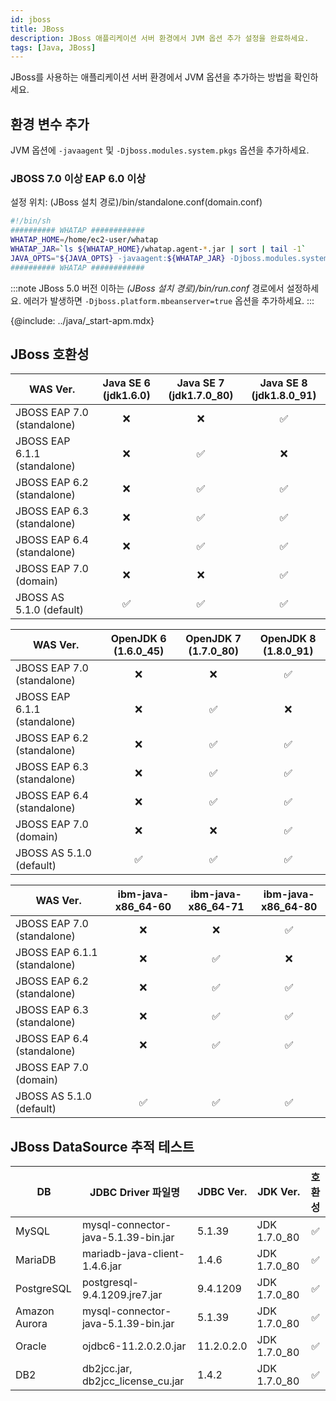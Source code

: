 ```yaml
---
id: jboss
title: JBoss
description: JBoss 애플리케이션 서버 환경에서 JVM 옵션 추가 설정을 완료하세요.
tags: [Java, JBoss]
---
```


JBoss를 사용하는 애플리케이션 서버 환경에서 JVM 옵션을 추가하는 방법을 확인하세요.

## 환경 변수 추가

JVM 옵션에 `-javaagent` 및 `-Djboss.modules.system.pkgs` 옵션을 추가하세요.

### JBOSS 7.0 이상 EAP 6.0 이상

설정 위치: (JBoss 설치 경로)/bin/standalone.conf(domain.conf)

```bash title=standalone.sh
#!/bin/sh
########## WHATAP ############
WHATAP_HOME=/home/ec2-user/whatap
WHATAP_JAR=`ls ${WHATAP_HOME}/whatap.agent-*.jar | sort | tail -1`
JAVA_OPTS="${JAVA_OPTS} -javaagent:${WHATAP_JAR} -Djboss.modules.system.pkgs=whatap"
########## WHATAP ############
```

:::note
JBoss 5.0 버전 이하는 *(JBoss 설치 경로)/bin/run.conf* 경로에서 설정하세요. 에러가 발생하면 `-Djboss.platform.mbeanserver=true` 옵션을 추가하세요.
:::

{@include: ../java/_start-apm.mdx}

## JBoss 호환성

WAS Ver.|Java SE 6 (jdk1.6.0)|Java SE 7 (jdk1.7.0_80)|Java SE 8 (jdk1.8.0_91)
--|:--:|:--:|:--:|
JBOSS EAP 7.0 (standalone)|<span class='emoji-no'>❌</span>|<span class='emoji-no'>❌</span>|<span class='emoji-ok'>✅</span>
JBOSS EAP 6.1.1 (standalone)|<span class='emoji-no'>❌</span>|<span class='emoji-ok'>✅</span>|<span class='emoji-no'>❌</span>
JBOSS EAP 6.2 (standalone)|<span class='emoji-no'>❌</span>|<span class='emoji-ok'>✅</span>|<span class='emoji-ok'>✅</span>
JBOSS EAP 6.3 (standalone)|<span class='emoji-no'>❌</span>|<span class='emoji-ok'>✅</span>|<span class='emoji-ok'>✅</span>
JBOSS EAP 6.4 (standalone)|<span class='emoji-no'>❌</span>|<span class='emoji-ok'>✅</span>|<span class='emoji-ok'>✅</span>
JBOSS EAP 7.0 (domain)|<span class='emoji-no'>❌</span>|<span class='emoji-no'>❌</span>|<span class='emoji-ok'>✅</span>
JBOSS AS 5.1.0 (default)|<span class='emoji-ok'>✅</span>|<span class='emoji-ok'>✅</span>|<span class='emoji-ok'>✅</span>

WAS Ver.|OpenJDK 6 (1.6.0_45)|OpenJDK 7 (1.7.0_80)|OpenJDK 8 (1.8.0_91)
--|:--:|:--:|:--:|
JBOSS EAP 7.0 (standalone)|<span class='emoji-no'>❌</span>|<span class='emoji-no'>❌</span>|<span class='emoji-ok'>✅</span>
JBOSS EAP 6.1.1 (standalone)|<span class='emoji-no'>❌</span>|<span class='emoji-ok'>✅</span>|<span class='emoji-no'>❌</span>
JBOSS EAP 6.2 (standalone)|<span class='emoji-no'>❌</span>|<span class='emoji-ok'>✅</span>|<span class='emoji-ok'>✅</span>
JBOSS EAP 6.3 (standalone)|<span class='emoji-no'>❌</span>|<span class='emoji-ok'>✅</span>|<span class='emoji-ok'>✅</span>
JBOSS EAP 6.4 (standalone)|<span class='emoji-no'>❌</span>|<span class='emoji-ok'>✅</span>|<span class='emoji-ok'>✅</span>
JBOSS EAP 7.0 (domain)|<span class='emoji-no'>❌</span>|<span class='emoji-no'>❌</span>|<span class='emoji-ok'>✅</span>
JBOSS AS 5.1.0 (default)|<span class='emoji-ok'>✅</span>|<span class='emoji-ok'>✅</span>|<span class='emoji-ok'>✅</span>

WAS Ver.|ibm-java-x86_64-60|ibm-java-x86_64-71|ibm-java-x86_64-80
--|:--:|:--:|:--:|
JBOSS EAP 7.0 (standalone)|<span class='emoji-no'>❌</span>|<span class='emoji-no'>❌</span>|<span class='emoji-ok'>✅</span>
JBOSS EAP 6.1.1 (standalone)|<span class='emoji-no'>❌</span>|<span class='emoji-ok'>✅</span>|<span class='emoji-no'>❌</span>
JBOSS EAP 6.2 (standalone)|<span class='emoji-no'>❌</span>|<span class='emoji-ok'>✅</span>|<span class='emoji-ok'>✅</span>
JBOSS EAP 6.3 (standalone)|<span class='emoji-no'>❌</span>|<span class='emoji-ok'>✅</span>|<span class='emoji-ok'>✅</span>
JBOSS EAP 6.4 (standalone)|<span class='emoji-no'>❌</span>|<span class='emoji-ok'>✅</span>|<span class='emoji-ok'>✅</span>
JBOSS EAP 7.0 (domain)|||
JBOSS AS 5.1.0 (default)|<span class='emoji-ok'>✅</span>|<span class='emoji-ok'>✅</span>|<span class='emoji-ok'>✅</span>

## JBoss DataSource 추적 테스트

DB|JDBC Driver 파일명|JDBC Ver.|JDK Ver.|호환성
--|--|--|--|:--:
MySQL|mysql-connector-java-5.1.39-bin.jar|5.1.39|JDK 1.7.0_80|<span class='emoji-ok'>✅</span>
MariaDB|mariadb-java-client-1.4.6.jar|1.4.6|JDK 1.7.0_80|<span class='emoji-ok'>✅</span>
PostgreSQL|postgresql-9.4.1209.jre7.jar|9.4.1209|JDK 1.7.0_80|<span class='emoji-ok'>✅</span>
Amazon Aurora|mysql-connector-java-5.1.39-bin.jar|5.1.39|JDK 1.7.0_80|<span class='emoji-ok'>✅</span>
Oracle|ojdbc6-11.2.0.2.0.jar|11.2.0.2.0|JDK 1.7.0_80|<span class='emoji-ok'>✅</span>
DB2|db2jcc.jar, db2jcc_license_cu.jar|1.4.2|JDK 1.7.0_80|<span class='emoji-ok'>✅</span>